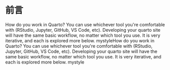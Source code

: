 # 前言 {.unnumbered}

How do you work in Quarto? You can use whichever tool you\'re comfortable with (RStudio, Jupyter, GitHub, VS Code, etc). Developing your quarto site will have the same basic workflow, no matter which tool you use. It is very iterative, and each is explored more below. mystyleHow do you work in Quarto? You can use whichever tool you\'re comfortable with (RStudio, Jupyter, GitHub, VS Code, etc). Developing your quarto site will have the same basic workflow, no matter which tool you use. It is very iterative, and each is explored more below. mystyle
